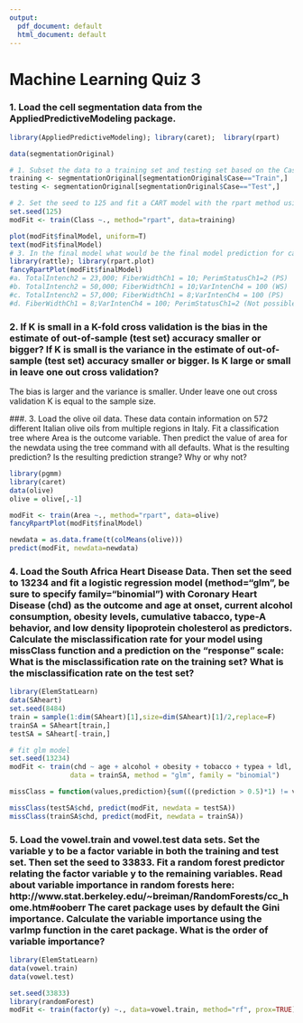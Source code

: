 ```yaml
---
output:
  pdf_document: default
  html_document: default
---
```

# Machine Learning Quiz 3 

### 1. Load the cell segmentation data from the AppliedPredictiveModeling package. 

```r
library(AppliedPredictiveModeling); library(caret);  library(rpart)

data(segmentationOriginal)

# 1. Subset the data to a training set and testing set based on the Case variable in the data set.
training <- segmentationOriginal[segmentationOriginal$Case=="Train",]
testing <- segmentationOriginal[segmentationOriginal$Case=="Test",]

# 2. Set the seed to 125 and fit a CART model with the rpart method using all predictor variables and default caret settings.
set.seed(125)
modFit <- train(Class ~., method="rpart", data=training)

plot(modFit$finalModel, uniform=T)
text(modFit$finalModel)
# 3. In the final model what would be the final model prediction for cases with the following variable values:
library(rattle); library(rpart.plot)
fancyRpartPlot(modFit$finalModel)
#a. TotalIntench2 = 23,000; FiberWidthCh1 = 10; PerimStatusCh1=2 (PS)
#b. TotalIntench2 = 50,000; FiberWidthCh1 = 10;VarIntenCh4 = 100 (WS)
#c. TotalIntench2 = 57,000; FiberWidthCh1 = 8;VarIntenCh4 = 100 (PS)
#d. FiberWidthCh1 = 8;VarIntenCh4 = 100; PerimStatusCh1=2 (Not possible to predict)
```

### 2. If K is small in a K-fold cross validation is the bias in the estimate of out-of-sample (test set) accuracy smaller or bigger? If K is small is the variance in the estimate of out-of-sample (test set) accuracy smaller or bigger. Is K large or small in leave one out cross validation?

The bias is larger and the variance is smaller. Under leave one out cross validation K is equal to the sample size.

###. 3. Load the olive oil data. These data contain information on 572 different Italian olive oils from multiple regions in Italy. Fit a classification tree where Area is the outcome variable. Then predict the value of area for the newdata using the tree command with all defaults. What is the resulting prediction? Is the resulting prediction strange? Why or why not?

```r
library(pgmm)
library(caret)
data(olive)
olive = olive[,-1]

modFit <- train(Area ~., method="rpart", data=olive)
fancyRpartPlot(modFit$finalModel)

newdata = as.data.frame(t(colMeans(olive)))
predict(modFit, newdata=newdata)
```

### 4. Load the South Africa Heart Disease Data. Then set the seed to 13234 and fit a logistic regression model (method="glm", be sure to specify family="binomial") with Coronary Heart Disease (chd) as the outcome and age at onset, current alcohol consumption, obesity levels, cumulative tabacco, type-A behavior, and low density lipoprotein cholesterol as predictors. Calculate the misclassification rate for your model using missClass function and a prediction on the "response" scale: What is the misclassification rate on the training set? What is the misclassification rate on the test set?
```r
library(ElemStatLearn)
data(SAheart)
set.seed(8484)
train = sample(1:dim(SAheart)[1],size=dim(SAheart)[1]/2,replace=F)
trainSA = SAheart[train,]
testSA = SAheart[-train,]

# fit glm model 
set.seed(13234)
modFit <- train(chd ~ age + alcohol + obesity + tobacco + typea + ldl, 
               data = trainSA, method = "glm", family = "binomial")

missClass = function(values,prediction){sum(((prediction > 0.5)*1) != values)/length(values)}

missClass(testSA$chd, predict(modFit, newdata = testSA))
missClass(trainSA$chd, predict(modFit, newdata = trainSA))
```

### 5. Load the vowel.train and vowel.test data sets. Set the variable y to be a factor variable in both the training and test set. Then set the seed to 33833. Fit a random forest predictor relating the factor variable y to the remaining variables. Read about variable importance in random forests here: http://www.stat.berkeley.edu/~breiman/RandomForests/cc_home.htm#ooberr The caret package uses by default the Gini importance. Calculate the variable importance using the varImp function in the caret package. What is the order of variable importance?
```r
library(ElemStatLearn)
data(vowel.train)
data(vowel.test)

set.seed(33833)
library(randomForest)
modFit <- train(factor(y) ~., data=vowel.train, method="rf", prox=TRUE)
```